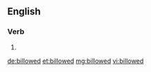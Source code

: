 ==English==

===Verb===
{{head|en}}

# {{en-past of|billow}}

[[de:billowed]]
[[et:billowed]]
[[mg:billowed]]
[[vi:billowed]]